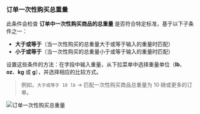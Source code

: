 ### 订单一次性购买总重量

此条件会检查 **订单中一次性购买商品的总重量** 是否符合特定标准，基于以下子条件之一：

- **大于或等于**（当一次性购买的总重量大于或等于输入的重量时匹配）
- **小于或等于**（当一次性购买的总重量小于或等于输入的重量时匹配）

设置这些条件的方法：在字段中输入重量，从下拉菜单中选择重量单位（**lb**、**oz**、**kg** 或 **g**），并选择相应的比较方式。

> 例如，`大于或等于 10 lb` → 匹配一次性购买商品总重量为 10 磅或更多的订单。

<img
  src="/images/essentials/condition-sets/order-total-one-time-purchase-weight.webp"
  alt="订单一次性购买总重量"
/>
